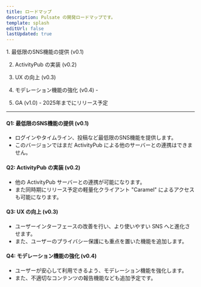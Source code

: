 ```yaml
---
title: ロードマップ
description: Pulsate の開発ロードマップです。
template: splash
editUrl: false
lastUpdated: true
---
```



<Steps>
  1. 最低限のSNS機能の提供 (v0.1)

  2. ActivityPub の実装 (v0.2)

  3. UX の向上 (v0.3)

  4. モデレーション機能の強化 (v0.4) -

  5. GA (v1.0) - 2025年までにリリース予定
</Steps>

----

#### Q1: 最低限のSNS機能の提供 (v0.1) <Badge text="In Progress" variant="caution" />

- ログインやタイムライン、投稿など最低限のSNS機能を提供します。
- このバージョンではまだ ActivityPub による他のサーバーとの連携はできません。

#### Q2: ActivityPub の実装 (v0.2) <Badge text="Not Started" variant="note" />

- 他の ActivityPub サーバーとの連携が可能になります。
- また同時期にリリース予定の軽量化クライアント "Caramel" によるアクセスも可能になります。

#### Q3: UX の向上 (v0.3) <Badge text="Not Started" variant="note" />

- ユーザーインターフェースの改善を行い、より使いやすい SNS へと進化させます。
- また、ユーザーのプライバシー保護にも重点を置いた機能を追加します。

#### Q4: モデレーション機能の強化 (v0.4) <Badge text="Not Started" variant="note" />

- ユーザーが安心して利用できるよう、モデレーション機能を強化します。
- また、不適切なコンテンツの報告機能なども追加予定です。
